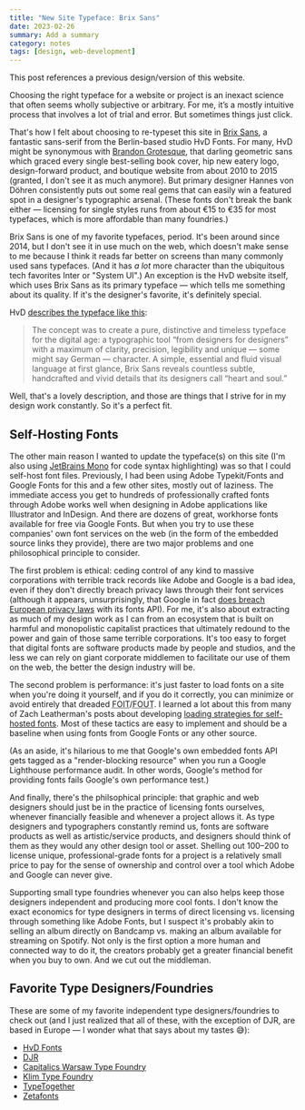 ```yaml
---
title: "New Site Typeface: Brix Sans"
date: 2023-02-26
summary: Add a summary
category: notes
tags: [design, web-development]
---
```



<ContextBox type="context">
    This post references a previous design/version of this website.
</ContextBox>

Choosing the right typeface for a website or project is an inexact science that often seems wholly subjective or arbitrary. For me, it’s a mostly intuitive process that involves a lot of trial and error. But sometimes things just click.

That's how I felt about choosing to re-typeset this site in [Brix Sans](https://www.hvdfonts.com/fonts/brix-sans), a fantastic sans-serif from the Berlin-based studio HvD Fonts. For many, HvD might be synonymous with [Brandon Grotesque](https://typ.io/fonts/brandon_grotesque), that darling geometric sans which graced every single best-selling book cover, hip new eatery logo, design-forward product, and boutique website from about 2010 to 2015 (granted, I don't see it as much anymore). But primary designer Hannes von Döhren consistently puts out some real gems that can easily win a featured spot in a designer's typographic arsenal. (These fonts don't break the bank either — licensing for single styles runs from about €15 to €35 for most typefaces, which is more affordable than many foundries.)

Brix Sans is one of my favorite typefaces, period. It's been around since 2014, but I don't see it in use much on the web, which doesn't make sense to me because I think it reads far better on screens than many commonly used sans typefaces. (And it has _a lot_ more character than the ubiquitous tech favorites Inter or "System UI".) An exception is the HvD website itself, which uses Brix Sans as its primary typeface — which tells me something about its quality. If it's the designer's favorite, it's definitely special.

HvD [describes the typeface like this](https://www.hvdfonts.com/fonts/brix-sans):

> The concept was to create a pure, distinctive and timeless typeface for the digital age: a typographic tool “from designers for designers” with a maximum of clarity, precision, legibility and unique — some might say German — character. A simple, essential and fluid visual language at first glance, Brix Sans reveals countless subtle, handcrafted and vivid details that its designers call “heart and soul.”

Well, that's a lovely description, and those are things that I strive for in my design work constantly. So it's a perfect fit.

## Self-Hosting Fonts

The other main reason I wanted to update the typeface(s) on this site (I'm also using [JetBrains Mono](https://www.jetbrains.com/lp/mono/) for code syntax highlighting) was so that I could self-host font files. Previously, I had been using Adobe Typekit/Fonts and Google Fonts for this and a few other sites, mostly out of laziness. The immediate access you get to hundreds of professionally crafted fonts through Adobe works well when designing in Adobe applications like Illustrator and InDesign. And there are dozens of great, workhorse fonts available for free via Google Fonts. But when you try to use these companies' own font services on the web (in the form of the embedded source links they provide), there are two major problems and one philosophical principle to consider.

The first problem is ethical: ceding control of any kind to massive corporations with terrible track records like Adobe and Google is a bad idea, even if they don't directly breach privacy laws through their font services (although it appears, unsurprisingly, that Google in fact [does breach European privacy laws](https://www.brycewray.com/posts/2020/08/google-fonts-privacy/) with its fonts API). For me, it's also about extracting as much of my design work as I can from an ecosystem that is built on harmful and monopolistic capitalist practices that ultimately redound to the power and gain of those same terrible corporations. It's too easy to forget that digital fonts are software products made by people and studios, and the less we can rely on giant corporate middlemen to facilitate our use of them on the web, the better the design industry will be.

The second problem is performance: it's just faster to load fonts on a site when you're doing it yourself, and if you do it correctly, you can minimize or avoid entirely that dreaded <abbr title="Flash of Invisible Text">FOIT</abbr>/<abbr title="Flash of Unstyled Text">FOUT</abbr>. I learned a lot about this from many of Zach Leatherman's posts about developing [loading strategies for self-hosted fonts](https://www.zachleat.com/web/css-tricks-web-fonts/). Most of these tactics are easy to implement and should be a baseline when using fonts from Google Fonts or any other source.

(As an aside, it's hilarious to me that Google's own embedded fonts API gets tagged as a "render-blocking resource" when you run a Google Lighthouse performance audit. In other words, Google's method for providing fonts fails Google's own performance test.)

And finally, there's the philsophical principle: that graphic and web designers should just be in the practice of licensing fonts ourselves, whenever financially feasible and whenever a project allows it. As type designers and typographers constantly remind us, fonts are software products as well as artistic/service products, and designers should think of them as they would any other design tool or asset. Shelling out $100–$200 to license unique, professional-grade fonts for a project is a relatively small price to pay for the sense of ownership and control over a tool which Adobe and Google can never give.

Supporting small type foundries whenever you can also helps keep those designers independent and producing more cool fonts. I don't know the exact economics for type designers in terms of direct licensing vs. licensing through something like Adobe Fonts, but I suspect it's probably akin to selling an album directly on Bandcamp vs. making an album available for streaming on Spotify. Not only is the first option a more human and connected way to do it, the creators probably get a greater financial benefit when you buy to own. And we cut out the middleman.

## Favorite Type Designers/Foundries

These are some of my favorite independent type designers/foundries to check out (and I just realized that all of these, with the exception of DJR, are based in Europe — I wonder what that says about my tastes 😅):

-   [HvD Fonts](https://www.hvdfonts.com/)
-   [DJR](https://djr.com/)
-   [Capitalics Warsaw Type Foundry](https://capitalics.wtf/en)
-   [Klim Type Foundry](https://klim.co.nz/)
-   [TypeTogether](https://www.type-together.com/)
-   [Zetafonts](https://www.zetafonts.com/)
